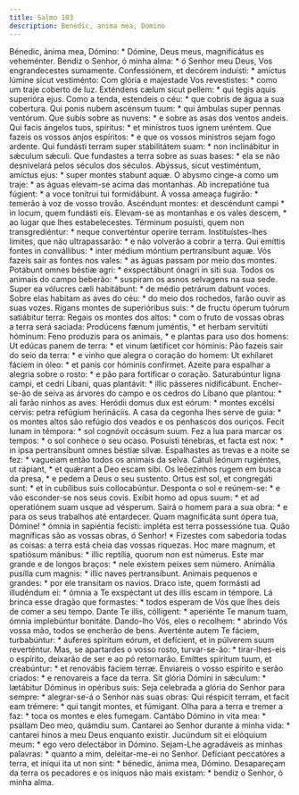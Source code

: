 ```yaml
---
title: Salmo 103
description: Benedic, anima mea, Domino
---
```


<div class="side-by-side not-content">
  <span class="text-justify">
    Bénedic, ánima mea, Dómino: * Dómine, Deus meus, magnificátus es veheménter.
  </span>
  <span class="text-justify">
    Bendiz o Senhor, ó minha alma: * ó Senhor meu Deus, Vos engrandecestes
    sumamente.
  </span>
  <span class="text-justify">
    Confessiónem, et decórem induísti: * amíctus lúmine sicut vestiménto:
  </span>
  <span class="text-justify">
    Com glória e majestade Vos revestistes: * como um traje coberto de luz.
  </span>
  <span class="text-justify">
    Exténdens cælum sicut pellem: * qui tegis aquis superióra ejus.
  </span>
  <span class="text-justify">
    Como a tenda, estendeis o céu: * que cobris de água a sua cobertura.
  </span>
  <span class="text-justify">
    Qui ponis nubem ascénsum tuum: * qui ámbulas super pennas ventórum.
  </span>
  <span class="text-justify">
    Que subis sobre as nuvens: * e sobre as asas dos ventos andeis.
  </span>
  <span class="text-justify">
    Qui facis ángelos tuos, spíritus: * et minístros tuos ignem uréntem.
  </span>
  <span class="text-justify">
    Que fazeis os vossos anjos espíritos: * e que os vossos ministros sejam fogo
    ardente.
  </span>
  <span class="text-justify">
    Qui fundásti terram super stabilitátem suam: * non inclinábitur in sǽculum
    sǽculi.
  </span>
  <span class="text-justify">
    Que fundastes a terra sobre as suas bases: * ela se não desnivelará pelos
    séculos dos séculos.
  </span>
  <span class="text-justify">
    Abýssus, sicut vestiméntum, amíctus ejus: * super montes stabunt aquæ.
  </span>
  <span class="text-justify">
    O abysmo cinge-a como um traje: * as águas elevam-se acima das montanhas.
  </span>
  <span class="text-justify">
    Ab increpatióne tua fúgient: * a voce tonítrui tui formidábunt.
  </span>
  <span class="text-justify">
    À vossa ameaça fugirão: * temerão à voz de vosso trovão.
  </span>
  <span class="text-justify">
    Ascéndunt montes: et descéndunt campi * in locum, quem fundásti eis.
  </span>
  <span class="text-justify">
    Elevam-se as montanhas e os vales descem, * ao lugar que lhes
    estabelecestes.
  </span>
  <span class="text-justify">
    Términum posuísti, quem non transgrediéntur: * neque converténtur operíre
    terram.
  </span>
  <span class="text-justify">
    Instituístes-lhes limites, que não ultrapassarão: * e não volverão a cobrir
    a terra.
  </span>
  <span class="text-justify">
    Qui emíttis fontes in convállibus: * inter médium móntium pertransíbunt
    aquæ.
  </span>
  <span class="text-justify">
    Vós fazeis sair as fontes nos vales: * as águas passam por meio dos montes.
  </span>
  <span class="text-justify">
    Potábunt omnes béstiæ agri: * exspectábunt ónagri in siti sua.
  </span>
  <span class="text-justify">
    Todos os animais do campo beberão: * suspiram os asnos selvagens na sua
    sede.
  </span>
  <span class="text-justify">
    Super ea vólucres cæli habitábunt: * de médio petrárum dabunt voces.
  </span>
  <span class="text-justify">
    Sobre elas habitam as aves do céu: * do meio dos rochedos, farão ouvir as
    suas vozes.
  </span>
  <span class="text-justify">
    Rigans montes de superióribus suis: * de fructu óperum tuórum satiábitur
    terra:
  </span>
  <span class="text-justify">
    Regais os montes dos altos: * com o fruto de vossas obras a terra será
    saciada:
  </span>
  <span class="text-justify">
    Prodúcens fænum juméntis, * et herbam servitúti hóminum:
  </span>
  <span class="text-justify">
    Feno produzis para os animais, * e plantas para uso dos homens:
  </span>
  <span class="text-justify">
    Ut edúcas panem de terra: * et vinum lætíficet cor hóminis:
  </span>
  <span class="text-justify">
    Pão fazeis sair do seio da terra: * e vinho que alegra o coração do homem:
  </span>
  <span class="text-justify">
    Ut exhílaret fáciem in óleo: * et panis cor hóminis confírmet.
  </span>
  <span class="text-justify">
    Azeite para espalhar a alegria sobre o rosto: * e pão para fortificar o
    coração.
  </span>
  <span class="text-justify">
    Saturabúntur ligna campi, et cedri Líbani, quas plantávit: * illic pásseres
    nidificábunt.
  </span>
  <span class="text-justify">
    Encher-se-ão de seiva as árvores do campo e os cedros do Líbano que plantou:
    * ali farão ninhos as aves.
  </span>
  <span class="text-justify">
    Heródii domus dux est eórum: * montes excélsi cervis: petra refúgium
    herináciis.
  </span>
  <span class="text-justify">
    A casa da cegonha lhes serve de guia: * os montes altos são refúgio dos
    veados e os penhascos dos ouriços.
  </span>
  <span class="text-justify">
    Fecit lunam in témpora: * sol cognóvit occásum suum.
  </span>
  <span class="text-justify">
    Fez a lua para marcar os tempos: * o sol conhece o seu ocaso.
  </span>
  <span class="text-justify">
    Posuísti ténebras, et facta est nox: * in ipsa pertransíbunt omnes béstiæ
    silvæ.
  </span>
  <span class="text-justify">
    Espalhastes as trevas e a noite se fez: * vagueiam então todos os animais da
    selva.
  </span>
  <span class="text-justify">
    Cátuli leónum rugiéntes, ut rápiant, * et quǽrant a Deo escam sibi.
  </span>
  <span class="text-justify">
    Os leõezinhos rugem em busca da presa, * e pedem a Deus o seu sustento.
  </span>
  <span class="text-justify">
    Ortus est sol, et congregáti sunt: * et in cubílibus suis collocabúntur.
  </span>
  <span class="text-justify">
    Desponta o sol e reúnem-se: * e vão esconder-se nos seus covis.
  </span>
  <span class="text-justify">
    Exíbit homo ad opus suum: * et ad operatiónem suam usque ad vésperum.
  </span>
  <span class="text-justify">
    Sairá o homem para a sua obra: * e para os seus trabalhos até entardecer.
  </span>
  <span class="text-justify">
    Quam magnificáta sunt ópera tua, Dómine! * ómnia in sapiéntia fecísti:
    impléta est terra possessióne tua.
  </span>
  <span class="text-justify">
    Quão magníficas são as vossas obras, ó Senhor! * Fizestes com sabedoria
    todas as coisas: a terra está cheia das vossas riquezas.
  </span>
  <span class="text-justify">
    Hoc mare magnum, et spatiósum mánibus: * illic reptília, quorum non est
    númerus.
  </span>
  <span class="text-justify">
    Este mar grande e de longos braços: * nele existem peixes sem número.
  </span>
  <span class="text-justify">
    Animália pusílla cum magnis: * illic naves pertransíbunt.
  </span>
  <span class="text-justify">
    Animais pequenos e grandes: * por ele transitam os navios.
  </span>
  <span class="text-justify">
    Draco iste, quem formásti ad illudéndum ei: * ómnia a Te exspéctant ut des
    illis escam in témpore.
  </span>
  <span class="text-justify">
    Lá brinca esse dragão que formastes: * todos esperam de Vós que lhes deis de
    comer a seu tempo.
  </span>
  <span class="text-justify">
    Dante Te illis, cólligent: * aperiénte Te manum tuam, ómnia implebúntur
    bonitáte.
  </span>
  <span class="text-justify">
    Dando-lho Vós, eles o recolhem: * abrindo Vós vossa mão, todos se encherão
    de bens.
  </span>
  <span class="text-justify">
    Averténte autem Te fáciem, turbabúntur: * áuferes spíritum eórum, et
    defícient, et in púlverem suum reverténtur.
  </span>
  <span class="text-justify">
    Mas, se apartardes o vosso rosto, turvar-se-ão: * tirar-lhes-eis o espírito,
    deixarão de ser e ao pó retornarão.
  </span>
  <span class="text-justify">
    Emíttes spíritum tuum, et creabúntur: * et renovábis fáciem terræ.
  </span>
  <span class="text-justify">
    Enviareis o vosso espírito e serão criados: * e renovareis a face da terra.
  </span>
  <span class="text-justify">
    Sit glória Dómini in sǽculum: * lætábitur Dóminus in opéribus suis:
  </span>
  <span class="text-justify">
    Seja celebrada a glória do Senhor para sempre: * alegrar-se-á o Senhor nas
    suas obras:
  </span>
  <span class="text-justify">
    Qui réspicit terram, et facit eam trémere: * qui tangit montes, et fúmigant.
  </span>
  <span class="text-justify">
    Olha para a terra e tremer a faz: * toca os montes e eles fumegam.
  </span>
  <span class="text-justify">
    Cantábo Dómino in vita mea: * psallam Deo meo, quámdiu sum.
  </span>
  <span class="text-justify">
    Cantarei ao Senhor durante a minha vida: * cantarei hinos a meu Deus
    enquanto existir.
  </span>
  <span class="text-justify">
    Jucúndum sit ei elóquium meum: * ego vero delectábor in Dómino.
  </span>
  <span class="text-justify">
    Sejam-Lhe agradáveis as minhas palavras: * quanto a mim, deleitar-me-ei no
    Senhor.
  </span>
  <span class="text-justify">
    Defíciant peccatóres a terra, et iníqui ita ut non sint: * bénedic, ánima
    mea, Dómino.
  </span>
  <span class="text-justify">
    Desapareçam da terra os pecadores e os iníquos não mais existam: * bendiz o
    Senhor, ó minha alma.
  </span>
</div>
